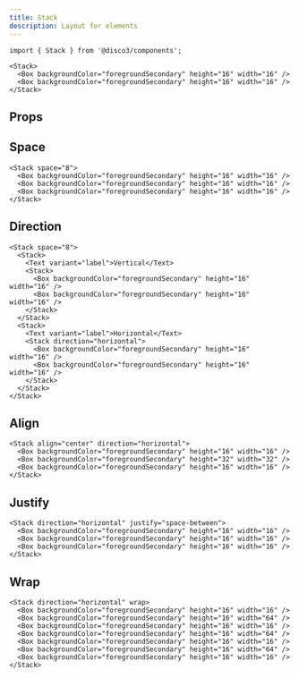 ```yaml
---
title: Stack
description: Layout for elements
---
```


```tsx
import { Stack } from '@disco3/components';
```

```tsx expand=true live=true
<Stack>
  <Box backgroundColor="foregroundSecondary" height="16" width="16" />
  <Box backgroundColor="foregroundSecondary" height="16" width="16" />
</Stack>
```

## Props

<PropsTable sourceLink={sourceLink} types={types} />

## Space

```tsx live=true
<Stack space="8">
  <Box backgroundColor="foregroundSecondary" height="16" width="16" />
  <Box backgroundColor="foregroundSecondary" height="16" width="16" />
  <Box backgroundColor="foregroundSecondary" height="16" width="16" />
</Stack>
```

## Direction

```tsx live=true
<Stack space="8">
  <Stack>
    <Text variant="label">Vertical</Text>
    <Stack>
      <Box backgroundColor="foregroundSecondary" height="16" width="16" />
      <Box backgroundColor="foregroundSecondary" height="16" width="16" />
    </Stack>
  </Stack>
  <Stack>
    <Text variant="label">Horizontal</Text>
    <Stack direction="horizontal">
      <Box backgroundColor="foregroundSecondary" height="16" width="16" />
      <Box backgroundColor="foregroundSecondary" height="16" width="16" />
    </Stack>
  </Stack>
</Stack>
```

## Align

```tsx live=true
<Stack align="center" direction="horizontal">
  <Box backgroundColor="foregroundSecondary" height="16" width="16" />
  <Box backgroundColor="foregroundSecondary" height="32" width="32" />
  <Box backgroundColor="foregroundSecondary" height="16" width="16" />
</Stack>
```

## Justify

```tsx live=true
<Stack direction="horizontal" justify="space-between">
  <Box backgroundColor="foregroundSecondary" height="16" width="16" />
  <Box backgroundColor="foregroundSecondary" height="16" width="16" />
  <Box backgroundColor="foregroundSecondary" height="16" width="16" />
</Stack>
```

## Wrap

```tsx live=true
<Stack direction="horizontal" wrap>
  <Box backgroundColor="foregroundSecondary" height="16" width="16" />
  <Box backgroundColor="foregroundSecondary" height="16" width="64" />
  <Box backgroundColor="foregroundSecondary" height="16" width="16" />
  <Box backgroundColor="foregroundSecondary" height="16" width="64" />
  <Box backgroundColor="foregroundSecondary" height="16" width="16" />
  <Box backgroundColor="foregroundSecondary" height="16" width="64" />
  <Box backgroundColor="foregroundSecondary" height="16" width="16" />
</Stack>
```
